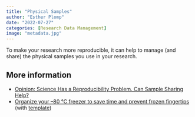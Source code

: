 ```yaml
---
title: "Physical Samples"
author: "Esther Plomp"
date: "2022-07-27"
categories: [Research Data Management]
image: "metadata.jpg"
---
```


To make your research more reproducible, it can help to manage (and share) the physical samples you use in your research.

## More information

-   [Opinion: Science Has a Reproducibility Problem. Can Sample Sharing Help?](https://undark.org/2023/07/27/science-has-a-reproducibility-problem-can-sample-sharing-help/)
-   [Organize your –80 °C freezer to save time and prevent frozen fingertips](https://www.nature.com/articles/d41586-024-00031-w) (with [template](https://www.organizolife.com/downloads))
